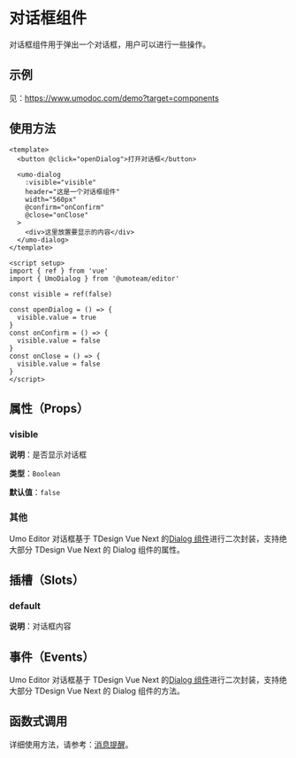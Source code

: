 # 对话框组件

对话框组件用于弹出一个对话框，用户可以进行一些操作。

## 示例

见：https://www.umodoc.com/demo?target=components

## 使用方法

```vue
<template>
  <button @click="openDialog">打开对话框</button>

  <umo-dialog
    :visible="visible"
    header="这是一个对话框组件"
    width="560px"
    @confirm="onConfirm"
    @close="onClose"
  >
    <div>这里放置要显示的内容</div>
  </umo-dialog>
</template>

<script setup>
import { ref } from 'vue'
import { UmoDialog } from '@umoteam/editor'

const visible = ref(false)

const openDialog = () => {
  visible.value = true
}
const onConfirm = () => {
  visible.value = false
}
const onClose = () => {
  visible.value = false
}
</script>
```

## 属性（Props）

### visible

**说明**：是否显示对话框

**类型**：`Boolean`

**默认值**：`false`

### 其他

Umo Editor 对话框基于 TDesign Vue Next 的[Dialog 组件](https://tdesign.tencent.com/vue-next/components/dialog?tab=api)进行二次封装，支持绝大部分 TDesign Vue Next 的 Dialog 组件的属性。

## 插槽（Slots）

### default

**说明**：对话框内容

## 事件（Events）

Umo Editor 对话框基于 TDesign Vue Next 的[Dialog 组件](https://tdesign.tencent.com/vue-next/components/dialog?tab=api)进行二次封装，支持绝大部分 TDesign Vue Next 的 Dialog 组件的方法。

## 函数式调用

详细使用方法，请参考：[消息提醒](../notifications)。

